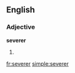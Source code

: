==English==

===Adjective===
'''severer'''

# {{comparative of|[[severe]]}}

[[fr:severer]]
[[simple:severer]]
